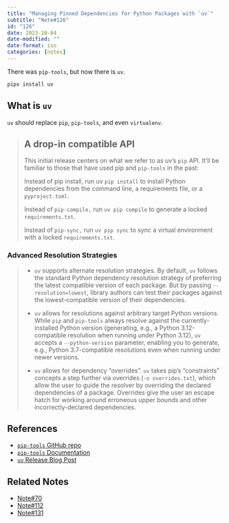 ```yaml
---
title: "Managing Pinned Dependencies for Python Packages with `uv`"
subtitle: "Note#126"
id: "126"
date: 2023-10-04
date-modified: ""
date-format: iso
categories: [notes]
---
```

There was `pip-tools`, but now there is `uv`.

```bash
pipx install uv
```

## What is `uv`

`uv` should replace `pip`, `pip-tools`, and even `virtualenv`.

> ## A drop-in compatible API
>
> This initial release centers on what we refer to as uv's `pip` API. It'll be familiar to those that have used pip and `pip-tools` in the past:
>
> Instead of pip install, run uv `pip install` to install Python dependencies from the command line, a requirements file, or a `pyproject.toml`.
>
> Instead of `pip-compile,` run `uv pip compile` to generate a locked `requirements.txt`.
>
> Instead of `pip-sync,` run `uv pip sync` to sync a virtual environment with a locked `requirements.txt`.

### Advanced Resolution Strategies

> * `uv` supports alternate resolution strategies. By default, `uv` follows the standard Python dependency resolution strategy of preferring the latest compatible version of each package. But by passing `--resolution=lowest`, library authors can test their packages against the lowest-compatible version of their dependencies.
>
> * `uv` allows for resolutions against arbitrary target Python versions. While `pip` and `pip-tools` always resolve against the currently-installed Python version (generating, e.g., a Python 3.12-compatible resolution when running under Python 3.12), `uv` accepts a `--python-version` parameter, enabling you to generate, e.g., Python 3.7-compatible resolutions even when running under newer versions.
>
> * `uv` allows for dependency “overrides”. `uv` takes pip's “constraints” concepts a step further via overrides (`-o overrides.txt`), which allow the user to guide the resolver by overriding the declared dependencies of a package. Overrides give the user an escape hatch for working around erroneous upper bounds and other incorrectly-declared dependencies.

## References

* [`pip-tools` GitHub repo](https://github.com/jazzband/pip-tools)
* [`pip-tools` Documentation](https://pip-tools.readthedocs.io/en/latest/)
* [`uv` Release Blog Post](https://astral.sh/blog/uv)

## Related Notes

* [Note#70](/notes/70)
* [Note#112](/notes/112)
* [Note#131](/notes/131)
